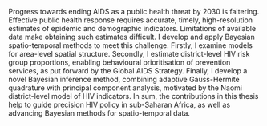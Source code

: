 Progress towards ending AIDS as a public health threat by 2030 is faltering.
Effective public health response requires accurate, timely, high-resolution estimates of epidemic and demographic indicators.
Limitations of available data make obtaining such estimates difficult.
I develop and apply Bayesian spatio-temporal methods to meet this challenge.
Firstly, I examine models for area-level spatial structure.
Secondly, I estimate district-level HIV risk group proportions, enabling behavioural prioritisation of prevention services, as put forward by the Global AIDS Strategy.
Finally, I develop a novel Bayesian inference method, combining adaptive Gauss-Hermite quadrature with principal component analysis, motivated by the Naomi district-level model of HIV indicators.
In sum, the contributions in this thesis help to guide precision HIV policy in sub-Saharan Africa, as well as advancing Bayesian methods for spatio-temporal data.
